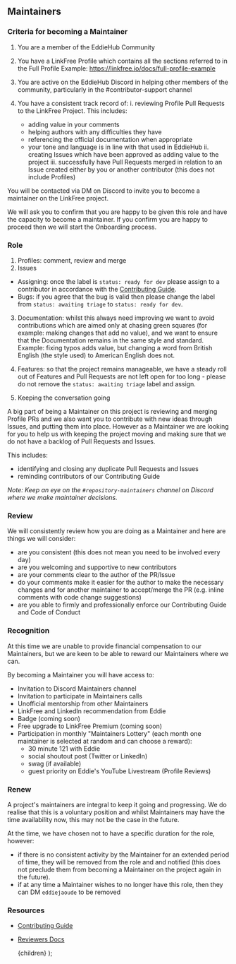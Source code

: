 
## Maintainers

### Criteria for becoming a Maintainer

1. You are a member of the EddieHub Community
2. You have a LinkFree Profile which contains all the sections referred to in the Full Profile Example: https://linkfree.io/docs/full-profile-example
3. You are active on the EddieHub Discord in helping other members of the community, particularly in the #contributor-support channel
4. You have a consistent track record of:
   i. reviewing Profile Pull Requests to the LinkFree Project. This includes:

   - adding value in your comments
   - helping authors with any difficulties they have
   - referencing the official documentation when appropriate
   - your tone and language is in line with that used in EddieHub
     ii. creating Issues which have been approved as adding value to the project
     iii. successfully have Pull Requests merged in relation to an Issue created either by you or another contributor (this does not include Profiles)

You will be contacted via DM on Discord to invite you to become a maintainer on the LinkFree project.

We will ask you to confirm that you are happy to be given this role and have the capacity to become a maintainer. If you confirm you are happy to proceed then we will start the Onboarding process.

### Role

1. Profiles: comment, review and merge
2. Issues

- Assigning: once the label is `status: ready for dev` please assign to a contributor in accordance with the [Contributing Guide](https://github.com/EddieHubCommunity/LinkFree/blob/main/CONTRIBUTING.md).
- Bugs: if you agree that the bug is valid then please change the label from `status: awaiting triage` to `status: ready for dev`.

3. Documentation: whilst this always need improving we want to avoid contributions which are aimed only at chasing green squares (for example: making changes that add no value), and we want to ensure that the Documentation remains in the same style and standard. Example: fixing typos adds value, but changing a word from British English (the style used) to American English does not.
4. Features: so that the project remains manageable, we have a steady roll out of Features and Pull Requests are not left open for too long - please do not remove the `status: awaiting triage` label and assign.

5. Keeping the conversation going

A big part of being a Maintainer on this project is reviewing and merging Profile PRs and we also want you to contribute with new ideas through Issues, and putting them into place. However as a Maintainer we are looking for you to help us with keeping the project moving and making sure that we do not have a backlog of Pull Requests and Issues.

This includes:

- identifying and closing any duplicate Pull Requests and Issues
- reminding contributors of our Contributing Guide

_Note: Keep an eye on the `⁠#repository-maintainers` channel on Discord where we make maintainer decisions._

### Review

We will consistently review how you are doing as a Maintainer and here are things we will consider:

- are you consistent (this does not mean you need to be involved every day)
- are you welcoming and supportive to new contributors
- are your comments clear to the author of the PR/Issue
- do your comments make it easier for the author to make the necessary changes and for another maintainer to accept/merge the PR (e.g. inline comments with code change suggestions)
- are you able to firmly and professionally enforce our Contributing Guide and Code of Conduct

### Recognition

At this time we are unable to provide financial compensation to our Maintainers, but we are keen to be able to reward our Maintainers where we can.

By becoming a Maintainer you will have access to:

- Invitation to Discord Maintainers channel
- Invitation to participate in Maintainers calls
- Unofficial mentorship from other Maintainers
- LinkFree and LinkedIn recommendation from Eddie
- Badge (coming soon)
- Free upgrade to LinkFree Premium (coming soon)
- Participation in monthly "Maintainers Lottery" (each month one maintainer is selected at random and can choose a reward):
  - 30 minute 121 with Eddie
  - social shoutout post (Twitter or LinkedIn)
  - swag (if available)
  - guest priority on Eddie's YouTube Livestream (Profile Reviews)

### Renew

A project's maintainers are integral to keep it going and progressing. We do realise that this is a voluntary position and whilst Maintainers may have the time availability now, this may not be the case in the future.

At the time, we have chosen not to have a specific duration for the role, however:

- if there is no consistent activity by the Maintainer for an extended period of time, they will be removed from the role and and notified (this does not preclude them from becoming a Maintainer on the project again in the future).
- if at any time a Maintainer wishes to no longer have this role, then they can DM `eddiejaoude` to be removed

### Resources

- [Contributing Guide](https://github.com/EddieHubCommunity/LinkFree/blob/main/CONTRIBUTING.md)
- [Reviewers Docs](/docs/contributing/reviewers)

  <DocsLayout title="LinkFree Maintainers">{children}</DocsLayout>
);
